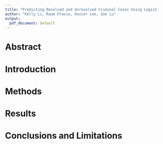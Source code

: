 ```yaml
---
title: "Predicting Resolved and Unresolved Criminal Cases Using Logistic Regression"
author: "Kelly Li, Raam Pravin, Xavier Lee, Zoe Lu"
output:
  pdf_document: default
---
```


# Abstract





# Introduction




# Methods 




# Results




# Conclusions and Limitations
